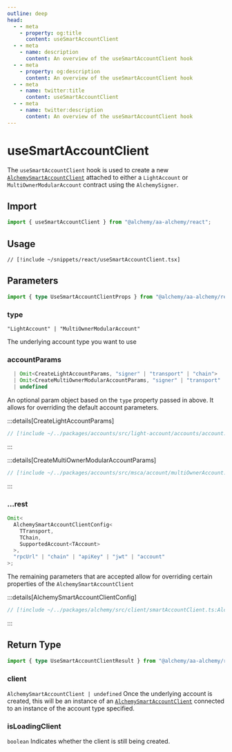 ```yaml
---
outline: deep
head:
  - - meta
    - property: og:title
      content: useSmartAccountClient
  - - meta
    - name: description
      content: An overview of the useSmartAccountClient hook
  - - meta
    - property: og:description
      content: An overview of the useSmartAccountClient hook
  - - meta
    - name: twitter:title
      content: useSmartAccountClient
  - - meta
    - name: twitter:description
      content: An overview of the useSmartAccountClient hook
---
```


# useSmartAccountClient

The `useSmartAccountClient` hook is used to create a new [`AlchemySmartAccountClient`](/packages/aa-alchemy/smart-account-client/index) attached to either a `LightAccount` or `MultiOwnerModularAccount` contract using the `AlchemySigner`.

## Import

```ts
import { useSmartAccountClient } from "@alchemy/aa-alchemy/react";
```

## Usage

```tsx [useSmartAccountClient.tsx]
// [!include ~/snippets/react/useSmartAccountClient.tsx]
```

## Parameters

```ts
import { type UseSmartAccountClientProps } from "@alchemy/aa-alchemy/react";
```

### type

`"LightAccount" | "MultiOwnerModularAccount"`

The underlying account type you want to use

### accountParams

```ts
  | Omit<CreateLightAccountParams, "signer" | "transport" | "chain">
  | Omit<CreateMultiOwnerModularAccountParams, "signer" | "transport" | "chain">
  | undefined
```

An optional param object based on the `type` property passed in above. It allows for overriding the default account parameters.

:::details[CreateLightAccountParams]

```ts [types.ts]
// [!include ~/../packages/accounts/src/light-account/accounts/account.ts:CreateLightAccountParams]
```

:::

:::details[CreateMultiOwnerModularAccountParams]

```ts [types.ts]
// [!include ~/../packages/accounts/src/msca/account/multiOwnerAccount.ts:CreateMultiOwnerModularAccountParams]
```

:::

### ...rest

```ts
Omit<
  AlchemySmartAccountClientConfig<
    TTransport,
    TChain,
    SupportedAccount<TAccount>
  >,
  "rpcUrl" | "chain" | "apiKey" | "jwt" | "account"
>;
```

The remaining parameters that are accepted allow for overriding certain properties of the `AlchemySmartAccountClient`

:::details[AlchemySmartAccountClientConfig]

```ts [types.ts]
// [!include ~/../packages/alchemy/src/client/smartAccountClient.ts:AlchemySmartAccountClientConfig]
```

:::

## Return Type

```ts
import { type UseSmartAccountClientResult } from "@alchemy/aa-alchemy/react";
```

### client

`AlchemySmartAccountClient | undefined`
Once the underlying account is created, this will be an instance of an [`AlchemySmartAccountClient`](/packages/aa-alchemy/smart-account-client/index) connected to an instance of the account type specified.

### isLoadingClient

`boolean`
Indicates whether the client is still being created.

